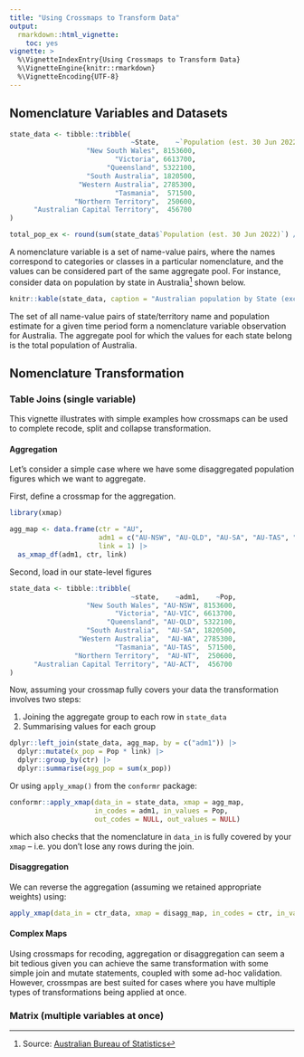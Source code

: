 ```yaml
---
title: "Using Crossmaps to Transform Data"
output:
  rmarkdown::html_vignette:
    toc: yes
vignette: >
  %\VignetteIndexEntry{Using Crossmaps to Transform Data}
  %\VignetteEngine{knitr::rmarkdown}
  %\VignetteEncoding{UTF-8}
---
```


## Nomenclature Variables and Datasets

```r
state_data <- tibble::tribble(
                              ~State,    ~`Population (est. 30 Jun 2022)`,
                   "New South Wales", 8153600,
                          "Victoria", 6613700,
                        "Queensland", 5322100,
                   "South Australia", 1820500,
                 "Western Australia", 2785300,
                          "Tasmania",  571500,
                "Northern Territory",  250600,
      "Australian Capital Territory",  456700
)

total_pop_ex <- round(sum(state_data$`Population (est. 30 Jun 2022)`) / 10^6, 2)
```

A nomenclature variable is a set of name-value pairs, where the names correspond to categories or classes in a particular nomenclature, and the values can be considered part of the same aggregate pool. For instance, consider data on population by state in Australia[^1] shown below.

[^1]: Source: [Australian Bureau of Statistics](https://www.abs.gov.au/statistics/people/population/national-state-and-territory-population/jun-2022)

```r
knitr::kable(state_data, caption = "Australian population by State (excl. Other Territories)")
```

The set of all name-value pairs of state/territory name and population estimate for a given time period form a nomenclature variable observation for Australia. The aggregate pool for which the values for each state belong is the total population of Australia.

## Nomenclature Transformation

### Table Joins (single variable)

This vignette illustrates with simple examples how crossmaps can be used to complete recode, split and collapse transformation.

#### Aggregation

Let's consider a simple case where we have some disaggregated population figures which we want to aggregate.

First, define a crossmap for the aggregation.

```r
library(xmap)

agg_map <- data.frame(ctr = "AU",
                      adm1 = c("AU-NSW", "AU-QLD", "AU-SA", "AU-TAS", "AU-VIC", "AU-WA", "AU-ACT", "AU-NT"),
                      link = 1) |>
  as_xmap_df(adm1, ctr, link)
```

Second, load in our state-level figures

```r
state_data <- tibble::tribble(
                              ~state,    ~adm1,    ~Pop,
                   "New South Wales", "AU-NSW", 8153600,
                          "Victoria", "AU-VIC", 6613700,
                        "Queensland", "AU-QLD", 5322100,
                   "South Australia",  "AU-SA", 1820500,
                 "Western Australia",  "AU-WA", 2785300,
                          "Tasmania", "AU-TAS",  571500,
                "Northern Territory",  "AU-NT",  250600,
      "Australian Capital Territory", "AU-ACT",  456700
)
```

Now, assuming your crossmap fully covers your data the transformation involves two steps:

1.  Joining the aggregate group to each row in `state_data`
2.  Summarising values for each group

```r
dplyr::left_join(state_data, agg_map, by = c("adm1")) |>
  dplyr::mutate(x_pop = Pop * link) |>
  dplyr::group_by(ctr) |>
  dplyr::summarise(agg_pop = sum(x_pop))
```

Or using `apply_xmap()` from the `conformr` package:

``` r
conformr::apply_xmap(data_in = state_data, xmap = agg_map,
                     in_codes = adm1, in_values = Pop,
                     out_codes = NULL, out_values = NULL)
```

which also checks that the nomenclature in `data_in` is fully covered by your `xmap` -- i.e. you don't lose any rows during the join.

#### Disaggregation

We can reverse the aggregation (assuming we retained appropriate weights) using:

``` r
apply_xmap(data_in = ctr_data, xmap = disagg_map, in_codes = ctr, in_values = Pop, out_codes = NULL, out_values = NULL)
```

#### Complex Maps

Using crossmaps for recoding, aggregation or disaggregation can seem a bit tedious given you can achieve the same transformation with some simple join and mutate statements, coupled with some ad-hoc validation. However, crossmpas are best suited for cases where you have multiple types of transformations being applied at once.

### Matrix (multiple variables at once)
